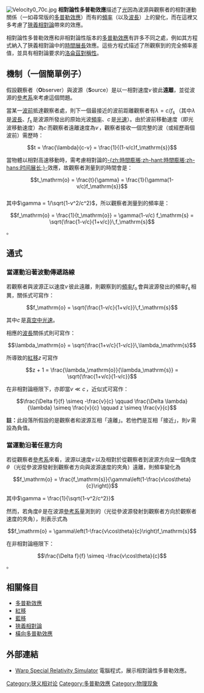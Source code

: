 {{unreferenced|time=2015-06-08T16:35:27+00:00}}
{{noteTA
|1=zh-hans:多普勒; zh-hant:都卜勒;
}}
[[File:Velocity0_70c.jpg|thumb]]
'''相對論性多普勒效應'''描述了[[光|光]]因為波源與觀察者的相對運動關係（一如尋常版的[[多普勒效應|多普勒效應]]）而有的[[頻率|頻率]]（以及[[波長|波長]]）上的變化，而在這裡又多考慮了[[狹義相對論|狹義相對論]]帶來的效應。

相對論性多普勒效應和非相對論性版本的[[多普勒效應|多普勒效應]]有許多不同之處，例如其方程式納入了狹義相對論中的[[時間展長|時間展長]]效應。這些方程式描述了所觀察到的完全頻率差值，並具有相對論要求的[[勞侖茲協變性|洛侖茲對稱性]]。

== 機制（一個簡單例子） ==
假設觀察者（<strong>O</strong>bserver）與波源（<strong>S</strong>ource）是以一相對速度<math>v\,</math>彼此<strong>遠離</strong>，並從波源的[[參考系|參考系]]來考慮這個問題。

當某一[[波前|波前]]抵達觀察者處，則下一個最接近的波前距離觀察者有<math>\lambda=c/f_\mathrm{s}\,</math>（其中<math>\lambda\,</math>是[[波長|波長]]、<math>f_\mathrm{s}\,</math>是波源所發出的原始光波[[頻率|頻率]]、<math>c\,</math>是[[光速|光速]]）。由於波前移動速度（即光波移動速度）為<math>c\,</math>而觀察者遠離速度為<math>v\,</math>，觀察者接收一個完整的波（或經歷兩個波前）需歷時：

:<math>t = \frac{\lambda}{c-v} = \frac{1}{(1-v/c)f_\mathrm{s}}</math>

當物體以相對高速移動時，需考慮相對論的[[時間膨脹|-{zh:時間膨脹;zh-hant:時間膨脹;zh-hans:时间展长;}-]]效應，故觀察者測量到的時間會是：
:<math>t_\mathrm{o} = \frac{t}{\gamma} = \frac{1}{\gamma(1-v/c)f_\mathrm{s}}</math><br>

其中<math>\gamma = 1/\sqrt{1-v^2/c^2}</math>，所以觀察者測量到的頻率是：
:<math>f_\mathrm{o} = \frac{1}{t_\mathrm{o}} = \gamma(1-v/c) f_\mathrm{s} = \sqrt{\frac{1-v/c}{1+v/c}}\,f_\mathrm{s} </math>。

==通式==
===當運動沿著波動傳遞路線===
若觀察者與波源正以速度<math>v\,</math>彼此遠離，則觀察到的[[頻率|頻率]]<math>f_\mathrm{o}\,</math>會與波源發出的頻率<math>f_\mathrm{s}\,</math>相異，關係式可寫作：

:<math>f_\mathrm{o} = \sqrt{\frac{1-v/c}{1+v/c}}\,f_\mathrm{s}</math>

其中<math>c\,</math>是[[光速|真空中光速]]。

相應的[[波長|波長]]關係式則可寫作：

:<math>\lambda_\mathrm{o} = \sqrt{\frac{1+v/c}{1-v/c}}\,\lambda_\mathrm{s}</math>

所導致的[[紅移|紅移]]<math>z\,</math>可寫作

:<math>z + 1 = \frac{\lambda_\mathrm{o}}{\lambda_\mathrm{s}} = \sqrt{\frac{1+v/c}{1-v/c}}</math>

在非相對論極限下，亦即當<math>v \ll c\,</math>，近似式可寫作：

:<math>\frac{\Delta f}{f} \simeq -\frac{v}{c} \qquad \frac{\Delta \lambda}{\lambda} \simeq \frac{v}{c} \qquad z \simeq \frac{v}{c}</math>

'''註：'''此段落所假設的是觀察者和波源互相「遠離」。若他們是互相「接近」，則<math>v\,</math>需設為負值。

===當運動沿著任意方向===
若從觀察者[[參考系|參考系]]來看，波源以速度<math>v\,</math>以及相對於從觀察者到波源方向呈一個角度<math>\theta\,</math>（光從參波源發射到觀察者方向與波源速度的夾角）遠離，則頻率變化為
:<math>f_\mathrm{o} = \frac{f_\mathrm{s}}{\gamma\left(1-\frac{v\cos\theta}{c}\right)}</math>

其中<math>\gamma = \frac{1}{\sqrt{1-v^2/c^2}}</math>

然而，若角度<math>\theta\,</math>是在波源[[參考系|參考系]]量測到的（光從參波源發射到觀察者方向於觀察者速度的夾角），則表示式為
:<math>f_\mathrm{o} = \gamma\left(1-\frac{v\cos\theta}{c}\right)f_\mathrm{s}</math>

在非相對論極限下：
:<math>\frac{\Delta f}{f} \simeq -\frac{v\cos\theta}{c}</math>。

== 相關條目 ==

* [[多普勒效應|多普勒效應]]
* [[紅移|紅移]]
* [[藍移|藍移]]
* [[狹義相對論|狹義相對論]]
* [[橫向多普勒效應|橫向多普勒效應]]

== 外部連結 ==
*[http://www.adamauton.com/warp/ Warp Special Relativity Simulator] {{Wayback|url=http://www.adamauton.com/warp/ |date=20130725141617 }}電腦程式，展示相對論性多普勒效應。

{{Relativity}}

[[Category:狭义相对论|Category:狭义相对论]]
[[Category:多普勒效應|Category:多普勒效應]]
[[Category:物理现象|Category:物理现象]]